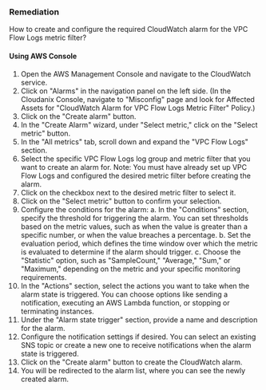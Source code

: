 ### Remediation

How to create and configure the required CloudWatch alarm for the VPC Flow Logs metric filter?

#### Using AWS Console

1. Open the AWS Management Console and navigate to the CloudWatch service.
2. Click on "Alarms" in the navigation panel on the left side.
    (In the Cloudanix Console, navigate to "Misconfig" page and look for Affected Assets for "CloudWatch Alarm for VPC Flow Logs Metric Filter" Policy.)
3. Click on the "Create alarm" button.
4. In the "Create Alarm" wizard, under "Select metric," click on the "Select metric" button.
5. In the "All metrics" tab, scroll down and expand the "VPC Flow Logs" section.
6. Select the specific VPC Flow Logs log group and metric filter that you want to create an alarm for. 
   Note: You must have already set up VPC Flow Logs and configured the desired metric filter before creating the alarm.
7. Click on the checkbox next to the desired metric filter to select it.
8. Click on the "Select metric" button to confirm your selection.
9. Configure the conditions for the alarm:
   a. In the "Conditions" section, specify the threshold for triggering the alarm. You can set thresholds based on the metric values, such as when the value is greater than a specific number, or when the value breaches a percentage.
   b. Set the evaluation period, which defines the time window over which the metric is evaluated to determine if the alarm should trigger.
   c. Choose the "Statistic" option, such as "SampleCount," "Average," "Sum," or "Maximum," depending on the metric and your specific monitoring requirements.
10. In the "Actions" section, select the actions you want to take when the alarm state is triggered. You can choose options like sending a notification, executing an AWS Lambda function, or stopping or terminating instances.
11. Under the "Alarm state trigger" section, provide a name and description for the alarm.
12. Configure the notification settings if desired. You can select an existing SNS topic or create a new one to receive notifications when the alarm state is triggered.
13. Click on the "Create alarm" button to create the CloudWatch alarm.
14. You will be redirected to the alarm list, where you can see the newly created alarm.

